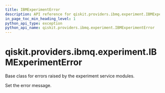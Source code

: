 ```yaml
---
title: IBMExperimentError
description: API reference for qiskit.providers.ibmq.experiment.IBMExperimentError
in_page_toc_min_heading_level: 1
python_api_type: exception
python_api_name: qiskit.providers.ibmq.experiment.IBMExperimentError
---
```


# qiskit.providers.ibmq.experiment.IBMExperimentError

<Class id="qiskit.providers.ibmq.experiment.IBMExperimentError" name="IBMExperimentError" isDedicatedPage={true} github="https://github.com/qiskit/qiskit-ibmq-provider/tree/stable/0.16/qiskit/providers/ibmq/experiment/exceptions.py" signature="IBMExperimentError(*message)">
  Base class for errors raised by the experiment service modules.

  Set the error message.
</Class>

